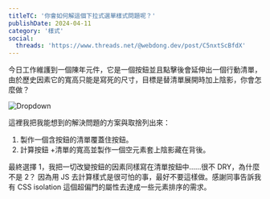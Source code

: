 ```yaml
---
titleTC: '你會如何解這個下拉式選單樣式問題呢？'
publishDate: 2024-04-11
category: '樣式'
social:
  threads: 'https://www.threads.net/@webdong.dev/post/C5nxtScBfdX'
---
```


今日工作維護到一個陳年元件，它是一個按鈕並且點擊後會延伸出一個行動清單，由於歷史因素它的寬高只能是寫死的尺寸，目標是替清單展開時加上陰影，你會怎麼做？

![Dropdown](./dropdown-issue.webp)

這裡我把我能想到的解決問題的方案與取捨列出來：

1. 製作一個含按鈕的清單覆蓋住按鈕。
2. 計算按鈕 +清單的寬高並製作一個空元素套上陰影藏在背後。

最終選擇 1，我把一切改變按鈕的因素同樣寫在清單按鈕中……很不 DRY，為什麼不是 2？ 因為用 JS 去計算樣式是很可怕的事，最好不要這樣做。感謝同事告訴我有 CSS isolation 這個超偏門的屬性去達成一些元素排序的需求。
